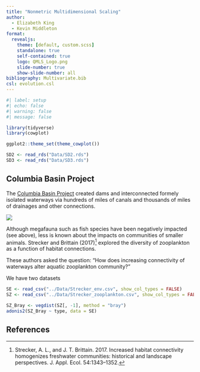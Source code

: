 ```yaml
---
title: "Nonmetric Multidimensional Scaling"
author:
  - Elizabeth King
  - Kevin Middleton
format:
  revealjs:
    theme: [default, custom.scss]
    standalone: true
    self-contained: true
    logo: QMLS_Logo.png
    slide-number: true
    show-slide-number: all
bibliography: Multivariate.bib
csl: evolution.csl
---
```



```r
#| label: setup
#| echo: false
#| warning: false
#| message: false

library(tidyverse)
library(cowplot)

ggplot2::theme_set(theme_cowplot())

SD2 <- read_rds("Data/SD2.rds")
SD3 <- read_rds("Data/SD3.rds")
```

## Columbia Basin Project

The [Columbia Basin Project](https://www.usbr.gov/pn/grandcoulee/cbp/index.html) created dams and interconnected formely isolated waterways via hundreds of miles of canals and thousands of miles of drainages and other connections.  

![](https://media.defense.gov/2019/Apr/21/2002468397/-1/-1/0/161118-A-A1408-301.JPG){fig-align="center"}

Although megafauna such as fish species have been negatively impacted (see above), less is known about the impacts on communities of smaller animals. Strecker and Brittain (2017)^[Strecker, A. L., and J. T. Brittain. 2017. Increased habitat connectivity homogenizes freshwater communities: historical and landscape perspectives. J. Appl. Ecol. 54:1343–1352.] explored the diversity of zooplankton as a function of habitat connections.

These authors asked the question: "How does increasing connectivity of waterways alter aquatic zooplankton community?"

We have two datasets 

```r
SE <- read_csv("../Data/Strecker_env.csv", show_col_types = FALSE)
SZ <- read_csv("../Data/Strecker_zooplankton.csv", show_col_types = FALSE)
```


```r
SZ_Bray <- vegdist(SZ[, -1], method = "bray")
adonis2(SZ_Bray ~ type, data = SE)

```



## References

::: {#refs}
:::


